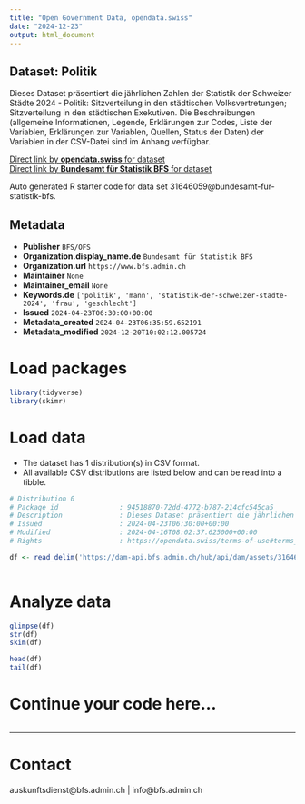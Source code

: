 ```yaml
---
title: "Open Government Data, opendata.swiss"
date: "2024-12-23"
output: html_document
---
```


## Dataset: Politik

Dieses Dataset präsentiert die jährlichen Zahlen der Statistik der Schweizer Städte 2024 - Politik: Sitzverteilung in den städtischen Volksvertretungen; Sitzverteilung in den städtischen Exekutiven. Die Beschreibungen (allgemeine Informationen, Legende, Erklärungen zur Codes, Liste der Variablen, Erklärungen zur Variablen, Quellen, Status der Daten) der Variablen in der CSV-Datei sind im Anhang verfügbar.

[Direct link by **opendata.swiss** for dataset](https://opendata.swiss/de/dataset/politik1)<br>
[Direct link by **Bundesamt für Statistik BFS** for dataset](https://www.bfs.admin.ch/asset/de/ts-b-ssv-10-2024)

Auto generated R starter code for data set 31646059@bundesamt-fur-statistik-bfs.

## Metadata

- **Publisher** `BFS/OFS`
- **Organization.display_name.de** `Bundesamt für Statistik BFS`
- **Organization.url** `https://www.bfs.admin.ch`
- **Maintainer** `None`
- **Maintainer_email** `None`
- **Keywords.de** `['politik', 'mann', 'statistik-der-schweizer-stadte-2024', 'frau', 'geschlecht']`
- **Issued** `2024-04-23T06:30:00+00:00`
- **Metadata_created** `2024-04-23T06:35:59.652191`
- **Metadata_modified** `2024-12-20T10:02:12.005724`


# Load packages

```r

library(tidyverse)
library(skimr)

```

# Load data

-   The dataset has 1 distribution(s) in CSV format.
-   All available CSV distributions are listed below and can be read into a tibble.

```r

# Distribution 0
# Package_id               : 94518870-72dd-4772-b787-214cfc545ca5
# Description              : Dieses Dataset präsentiert die jährlichen Zahlen der Statistik der Schweizer Städte 2024 - Politik: Sitzverteilung in den städtischen Volksvertretungen; Sitzverteilung in den städtischen Exekutiven. Die Beschreibungen (allgemeine Informationen, Legende, Erklärungen zur Codes, Liste der Variablen, Erklärungen zur Variablen, Quellen, Status der Daten) der Variablen in der CSV-Datei sind im Anhang verfügbar.
# Issued                   : 2024-04-23T06:30:00+00:00
# Modified                 : 2024-04-16T08:02:37.625000+00:00
# Rights                   : https://opendata.swiss/terms-of-use#terms_by_ask

df <- read_delim('https://dam-api.bfs.admin.ch/hub/api/dam/assets/31646061/master')



```

# Analyze data

```r

glimpse(df)
str(df)
skim(df)

head(df)
tail(df)

```

# Continue your code here...

```r

```

------------------------------------------------------------------------

# Contact

auskunftsdienst@bfs.admin.ch | info@bfs.admin.ch
